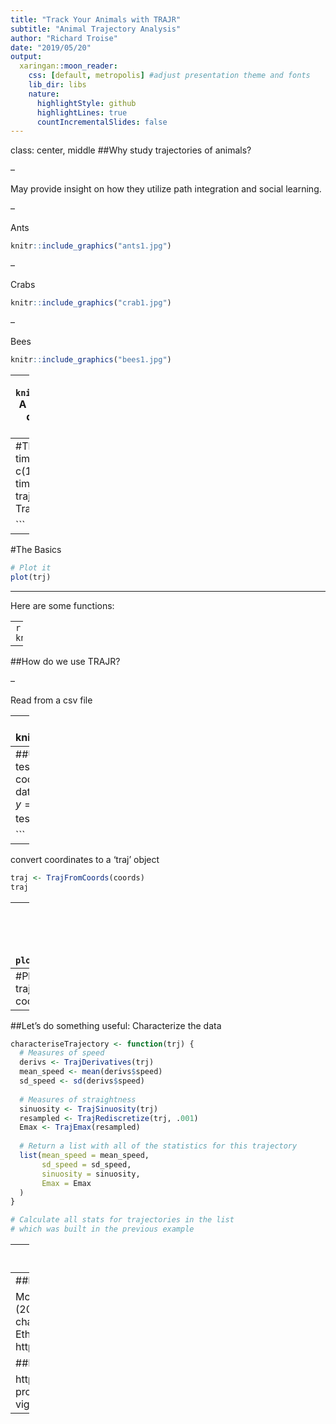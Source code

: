 ```yaml
---
title: "Track Your Animals with TRAJR"
subtitle: "Animal Trajectory Analysis"
author: "Richard Troise"
date: "2019/05/20"
output:
  xaringan::moon_reader:
    css: [default, metropolis] #adjust presentation theme and fonts
    lib_dir: libs
    nature:
      highlightStyle: github
      highlightLines: true
      countIncrementalSlides: false
---
```

class: center, middle
##Why study trajectories of animals?

--

May provide insight on how they utilize path integration and social learning.

--

  Ants
```r
knitr::include_graphics("ants1.jpg")
```


--

  Crabs
```r
knitr::include_graphics("crab1.jpg")
```


--

  Bees
```r
knitr::include_graphics("bees1.jpg")
```


---
```r
knitr::include_graphics("traj_example.png")
```
A correlated random walk with 5 steps. The direction of step i is the direction of step (i−1)+Δi.

What is a trajectory:
1. Two or three spatial dimensions
2. Time based (its own dimension)
    
---
#The Basics
```r
library(trajr)
# Define x, y, and time coordinates
coords <- data.frame(x = c(1, 1.5, 2, 2.5, 3, 4), 
                     y = c(0, 0, 1, 1, 2, 1), 
                     times = c(0, 1, 2, 3, 4, 5))
# Create a trajectory from the coordinates
trj <- TrajFromCoords(coords)

```
---
#The Basics
```r
# Plot it
plot(trj)
```
---

Here are some functions:

--
```r
knitr::include_graphics("function_pic.JPG")
```

---

##How do we use TRAJR?

--

Read from a csv file

--
```r
library(trajr)
knitr::include_graphics("coords1.JPG")

```

---
##Use CSV files 
```r
library(readr)
test_coordinates <- read.csv("test coordinates.csv")
coords <- data.frame(x = test_coordinates$BlackX, 
                     y = test_coordinates$BlackY,
                     times = test_coordinates$Image.Plane)

```
--
convert coordinates to a 'traj' object
```r
traj <- TrajFromCoords(coords)
traj
```
---
#Plotting trajectories
##Cartesian coordinates
```r
plot(traj$y~traj$x)
```
---
#Plotting trajectories
##polar coordintes
```r
plot(traj$polar~traj$time)
```
---
##Let's do something useful: Characterize the data
```r
characteriseTrajectory <- function(trj) {
  # Measures of speed
  derivs <- TrajDerivatives(trj)
  mean_speed <- mean(derivs$speed)
  sd_speed <- sd(derivs$speed)
  
  # Measures of straightness
  sinuosity <- TrajSinuosity(trj)
  resampled <- TrajRediscretize(trj, .001)
  Emax <- TrajEmax(resampled)
  
  # Return a list with all of the statistics for this trajectory
  list(mean_speed = mean_speed,
       sd_speed = sd_speed,
       sinuosity = sinuosity,
       Emax = Emax
  )
}

# Calculate all stats for trajectories in the list
# which was built in the previous example

```
---
#Here are the results
```r
characteriseTrajectory(traj)
```

---
##References

McLean, D. J., & Skowron Volponi, M. A. (2018). trajr: An R package for characterisation of animal trajectories. Ethology, 124(6), 440-448. https://doi.org/10.1111/eth.12739

##Link to package tutorial

https://cran.r-project.org/web/packages/trajr/vignettes/trajr-vignette.html

---